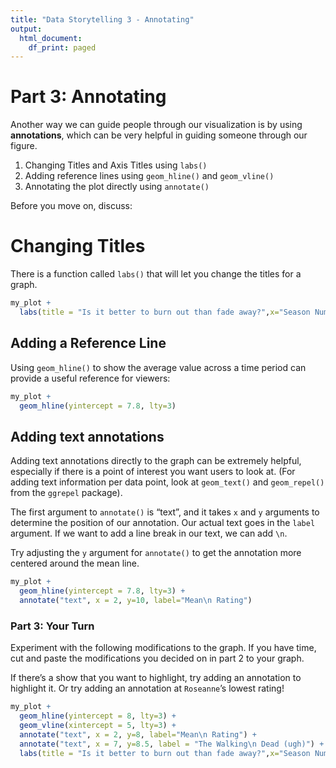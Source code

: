 ```yaml
---
title: "Data Storytelling 3 - Annotating"
output:
  html_document:
    df_print: paged
---
```


# Part 3: Annotating

Another way we can guide people through our visualization is by using **annotations**, which can be very helpful in guiding someone through our figure.

1) Changing Titles and Axis Titles using `labs()`
2) Adding reference lines using `geom_hline()` and `geom_vline()`
3) Annotating the plot directly using `annotate()`

Before you move on, discuss: 

# Changing Titles

There is a function called `labs()` that will let you change the titles for a graph.

```r
my_plot +
  labs(title = "Is it better to burn out than fade away?",x="Season Number", y="Average Rating")
```

## Adding a Reference Line

Using `geom_hline()` to show the average value across a time period can provide a useful reference for viewers:

```r
my_plot + 
  geom_hline(yintercept = 7.8, lty=3)
```

## Adding text annotations

Adding text annotations directly to the graph can be extremely helpful, especially if there is a point of interest you want users to look at. (For adding text information per data point, look at `geom_text()` and `geom_repel()` from the `ggrepel` package).

The first argument to `annotate()` is "text", and it takes `x` and `y` arguments to determine the position of our annotation. Our actual text goes in the `label` argument. If we want to add a line break in our text, we can add `\n`.

Try adjusting the `y` argument for `annotate()` to get the annotation more centered around the mean line. 

```r
my_plot + 
  geom_hline(yintercept = 7.8, lty=3) +
  annotate("text", x = 2, y=10, label="Mean\n Rating") 
```

### Part 3: Your Turn

Experiment with the following modifications to the graph. If you have time, cut and paste the modifications you decided on in part 2 to your graph.

If there's a show that you want to highlight, try adding an annotation to highlight it. Or try adding an annotation at `Roseanne`'s lowest rating!

```r
my_plot + 
  geom_hline(yintercept = 8, lty=3) +
  geom_vline(xintercept = 5, lty=3) +
  annotate("text", x = 2, y=8, label="Mean\n Rating") +
  annotate("text", x = 7, y=8.5, label = "The Walking\n Dead (ugh)") +
  labs(title = "Is it better to burn out than fade away?",x="Season Number", y="Average Rating")
```
